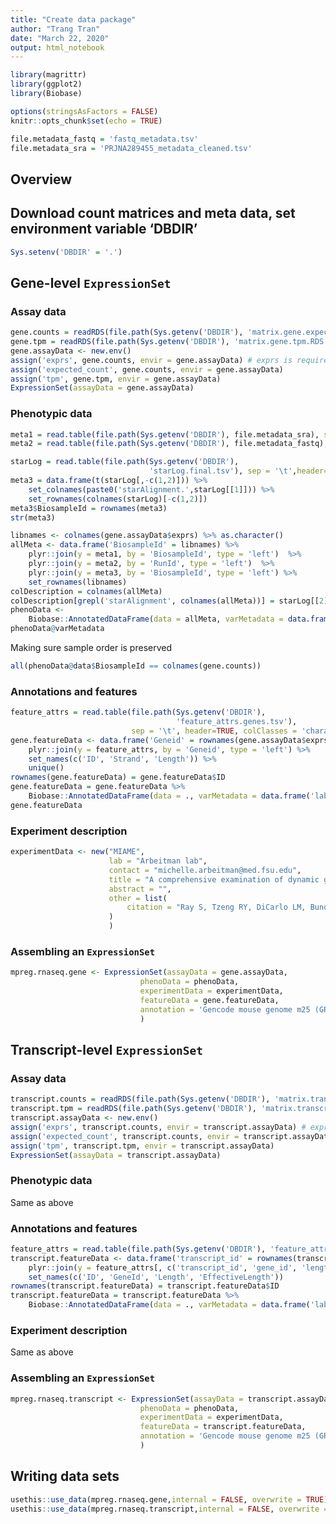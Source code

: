 ```yaml
---
title: "Create data package"
author: "Trang Tran"
date: "March 22, 2020"
output: html_notebook
---
```


```r
library(magrittr)
library(ggplot2)
library(Biobase)

options(stringsAsFactors = FALSE)
knitr::opts_chunk$set(echo = TRUE)

file.metadata_fastq = 'fastq_metadata.tsv'
file.metadata_sra = 'PRJNA289455_metadata_cleaned.tsv'
```

## Overview

## Download count matrices and meta data, set environment variable 'DBDIR'

```r
Sys.setenv('DBDIR' = '.')
```


## Gene-level `ExpressionSet`

### Assay data

```r
gene.counts = readRDS(file.path(Sys.getenv('DBDIR'), 'matrix.gene.expected_count.RDS'))
gene.tpm = readRDS(file.path(Sys.getenv('DBDIR'), 'matrix.gene.tpm.RDS'))
gene.assayData <- new.env()
assign('exprs', gene.counts, envir = gene.assayData) # exprs is required
assign('expected_count', gene.counts, envir = gene.assayData)
assign('tpm', gene.tpm, envir = gene.assayData)
ExpressionSet(assayData = gene.assayData)
```


### Phenotypic data

```r
meta1 = read.table(file.path(Sys.getenv('DBDIR'), file.metadata_sra), sep = '\t', header = TRUE)
meta2 = read.table(file.path(Sys.getenv('DBDIR'), file.metadata_fastq), sep = '\t', header = TRUE)


```

```r
starLog = read.table(file.path(Sys.getenv('DBDIR'),
                               'starLog.final.tsv'), sep = '\t',header=TRUE)
meta3 = data.frame(t(starLog[,-c(1,2)])) %>%
    set_colnames(paste0('starAlignment.',starLog[[1]])) %>%
    set_rownames(colnames(starLog)[-c(1,2)])
meta3$BiosampleId = rownames(meta3)
str(meta3)
```

```r
libnames <- colnames(gene.assayData$exprs) %>% as.character()
allMeta <- data.frame('BiosampleId' = libnames) %>%
    plyr::join(y = meta1, by = 'BiosampleId', type = 'left')  %>%
    plyr::join(y = meta2, by = 'RunId', type = 'left')  %>%
    plyr::join(y = meta3, by = 'BiosampleId', type = 'left') %>%
    set_rownames(libnames)
colDescription = colnames(allMeta)
colDescription[grepl('starAlignment', colnames(allMeta))] = starLog[[2]]
phenoData <-
    Biobase::AnnotatedDataFrame(data = allMeta, varMetadata = data.frame('labelDescription' = colDescription, row.names = colnames(allMeta)))
phenoData@varMetadata
```

Making sure sample order is preserved

```r
all(phenoData@data$BiosampleId == colnames(gene.counts))
```

### Annotations and features

```r
feature_attrs = read.table(file.path(Sys.getenv('DBDIR'),
                                     'feature_attrs.genes.tsv'),
                           sep = '\t', header=TRUE, colClasses = 'character')
gene.featureData <- data.frame('Geneid' = rownames(gene.assayData$exprs)) %>%
    plyr::join(y = feature_attrs, by = 'Geneid', type = 'left') %>%
    set_names(c('ID', 'Strand', 'Length')) %>%
    unique() 
rownames(gene.featureData) = gene.featureData$ID
gene.featureData = gene.featureData %>%
    Biobase::AnnotatedDataFrame(data = ., varMetadata = data.frame('labelDescription' = colnames(.), row.names = colnames(.)))
gene.featureData
```

### Experiment description

```r
experimentData <- new("MIAME",
                      lab = "Arbeitman lab",
                      contact = "michelle.arbeitman@med.fsu.edu",
                      title = "A comprehensive examination of dynamic gene expression changes in the mouse brain during pregnancy and the postpartum period",
                      abstract = "",
                      other = list(
                          citation = "Ray S, Tzeng RY, DiCarlo LM, Bundy JL et al. An Examination of Dynamic Gene Expression Changes in the Mouse Brain During Pregnancy and the Postpartum Period. G3 (Bethesda) 2015 Nov 23;6(1):221-33. PMID: 26596646"
                      )
                      )
```

### Assembling an `ExpressionSet`

```r
mpreg.rnaseq.gene <- ExpressionSet(assayData = gene.assayData,
                             phenoData = phenoData,
                             experimentData = experimentData,
                             featureData = gene.featureData,
                             annotation = 'Gencode mouse genome m25 (GRCm38.p6) + ERCC-92'
                             )
```

## Transcript-level `ExpressionSet`

### Assay data

```r
transcript.counts = readRDS(file.path(Sys.getenv('DBDIR'), 'matrix.transcripts.expected_count.RDS'))
transcript.tpm = readRDS(file.path(Sys.getenv('DBDIR'), 'matrix.transcripts.tpm.RDS'))
transcript.assayData <- new.env()
assign('exprs', transcript.counts, envir = transcript.assayData) # exprs is required
assign('expected_count', transcript.counts, envir = transcript.assayData)
assign('tpm', transcript.tpm, envir = transcript.assayData)
ExpressionSet(assayData = transcript.assayData)
```

### Phenotypic data

Same as above

### Annotations and features

```r
feature_attrs = read.table(file.path(Sys.getenv('DBDIR'), 'feature_attrs.transcripts.tsv'), sep = '\t', header=TRUE, colClasses = 'character')
transcript.featureData <- data.frame('transcript_id' = rownames(transcript.assayData$exprs)) %>%
    plyr::join(y = feature_attrs[, c('transcript_id', 'gene_id', 'length', 'effective_length')], by = 'transcript_id', type = 'left') %>%
    set_names(c('ID', 'GeneId', 'Length', 'EffectiveLength'))
rownames(transcript.featureData) = transcript.featureData$ID
transcript.featureData = transcript.featureData %>%
    Biobase::AnnotatedDataFrame(data = ., varMetadata = data.frame('labelDescription' = colnames(.), row.names = colnames(.)))
```

### Experiment description

Same as above

### Assembling an `ExpressionSet`

```r
mpreg.rnaseq.transcript <- ExpressionSet(assayData = transcript.assayData,
                             phenoData = phenoData,
                             experimentData = experimentData,
                             featureData = transcript.featureData,
                             annotation = 'Gencode mouse genome m25 (GRCm38.p6) + ERCC-92'
                             )
```

## Writing data sets

```r
usethis::use_data(mpreg.rnaseq.gene,internal = FALSE, overwrite = TRUE)
usethis::use_data(mpreg.rnaseq.transcript,internal = FALSE, overwrite = TRUE)
```

